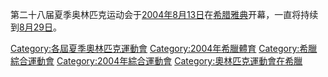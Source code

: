 {{Catnav|頁面分類|每年體育|2000年代體育|2004年體育}}

第二十八届夏季奥林匹克运动会于[[2004年|2004年]][[8月13日|8月13日]]在[[希腊|希腊]][[雅典|雅典]]开幕，一直将持续到[[8月29日|8月29日]]。
{{catmore}}
{{Commonscat|2004 Summer Olympics}}

[[Category:各屆夏季奧林匹克運動會|Category:各屆夏季奧林匹克運動會]]
[[Category:2004年希臘體育|Category:2004年希臘體育]]
[[Category:希臘綜合運動會|Category:希臘綜合運動會]]
[[Category:2004年綜合運動會|Category:2004年綜合運動會]]
[[Category:奧林匹克運動會在希臘|Category:奧林匹克運動會在希臘]]